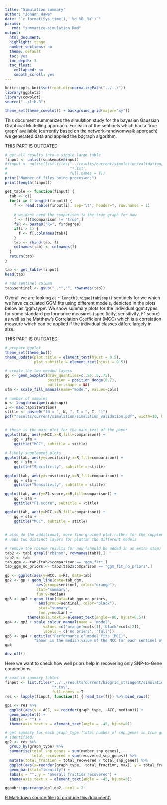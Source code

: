 ```yaml
---
title: "Simulation summary"
author: "Johann Hawe"
date: "`r format(Sys.time(), '%d %B, %Y')`"
params:
   rmd: "summarize-simulation.Rmd"
output:
  html_document:
  highlight: tango
  number_sections: no
  theme: default
  toc: yes
  toc_depth: 3
  toc_float:
    collapsed: no
    smooth_scroll: yes
---
```


```r
knitr::opts_knit$set(root.dir=normalizePath("../../"))
library(ggplot2)
library(cowplot)
source("../lib.R")

theme_set(theme_cowplot() + background_grid(major="xy"))
```

This document summarizes the simulation study for the bayesian Gaussian Graphical Modelling approach.
For each of the sentinels which had a 'true graph' available (currently based on the network-randwomwalk
approach) we generated data and applied the bdgraph algorithm.

THIS PART IS OUTDATED
```r
# get all results into a single large table
finput <- unlist(snakemake@input)
#finput <- unlist(list.files("../results/current/simulation/validation/", 
#                            "*.txt", 
#                            full.names = T))
print("Number of files being processed:")
print(length(finput))

get_table <- function(finput) {
  tab <- c()
  for(i in 1:length(finput)) {
    f <- read.table(finput[i], sep="\t", header=T, row.names = 1)
    
    # we dont need the comparison to the true graph for now
    f <- f[f$comparison != "true",]
    f$R <- paste0("R=", f$rdegree)
    if(i > 1) {
      f <- f[,colnames(tab)]
    }
    tab <- rbind(tab, f)
    colnames(tab) <- colnames(f)
  }
  return(tab)
}

tab <- get_table(finput)
head(tab)

# add sentinel column
tab$sentinel <- gsub("_.*","", rownames(tab))
```

Overall we are looking at `r length(unique(tab$snp))` sentinels for we which we have calculated GGM fits using different models, depicted in the plots below as 'ggm.type'. We show summary plots for the individual ggm.types for some standard performance measures (specificity, sensitivity, F1.score) as well as he Matthew's Correlation Coefficient (MCC) which is a correlation measure which can be applied if the individual classes differe largely in size.

THIS PART IS OUTDATED

```r
# prepare ggplot
theme_set(theme_bw())
theme_update(plot.title = element_text(hjust = 0.5), 
             plot.subtitle = element_text(hjust = 0.5))

# create the two needed layers
gg <- geom_boxplot(draw_quantiles=c(.25,.5,.75), 
                   position = position_dodge(0.7),
                   outlier.shape = NA)
sfm <- scale_fill_manual(name="model", values=cols)

# number of samples
N <- length(unique(tab$snp))
I <- max(tab$iteration)
stitle <- paste0("(N = ", N, ", I = ", I, ")")
pdf("results/current/simulation/simulation_validation.pdf", width=10, height=7)


# these is the main plot for the main text of the paper
ggplot(tab, aes(y=MCC,x=R,fill=comparison)) + 
	gg + sfm + 
	ggtitle("MCC", subtitle = stitle)

# likely supplement plots
ggplot(tab, aes(y=specificity,x=R,fill=comparison)) +
	gg + sfm +
	ggtitle("Specificity", subtitle = stitle)

ggplot(tab, aes(y=sensitivity,x=R,fill=comparison)) + 
	gg + sfm + 
	ggtitle("Sensitivity", subtitle = stitle)

ggplot(tab, aes(y=F1.score,x=R,fill=comparison)) + 
	gg + sfm + 
	ggtitle("F1.score", subtitle = stitle)

ggplot(tab, aes(y=MCC,x=R,fill=comparison)) + 
	gg + sfm + 
	ggtitle("MCC", subtitle = stitle)


# also do the additional, more fine grained plot.rather for the supplement.
# uses two distinct layers for plottin the different models

# remove the rbinom results for now (should be added in an extra step)
tab2 <- tab[!grepl("rbinom", rownames(tab)),]
tab2 <- tab
tab_ggm <- tab2[tab2$comparison == "ggm_fit",]
tab_ggm_no_priors <- tab2[tab2$comparison == "ggm_fit_no_priors",]

gp <- ggplot(aes(y=MCC, x=R), data=tab)
gp2 <- gp + geom_line(data=tab_ggm, 
		      aes(group=sentinel, color="orange"), 
		      stat="summary", 
		      fun.y=median)
gp3 <- gp2 + geom_line(data=tab_ggm_no_priors, 
		       aes(group=sentinel, color="black"), 
		       stat="summary", 
		       fun.y=median) + 
		  theme(axis.text.x=element_text(angle=-90, hjust=0.5))
gp4 <- gp3 + scale_colour_manual(name = 'model', 
				 values =c('orange'=cols[1],'black'=cols[2]), 
				 labels = c('no priors', 'full'))
gp5 <- gp4 + ggtitle("Performance of model fits (MCC)", 
		     "Shown is the median value of the MCC for each sentinel over all iterations.")
gp5

dev.off()

```


Here we want to check how well priors help in recovering only SNP-to-Gene connections

```r

# read in summary tables
finput <- list.files("../../results/current/biogrid_stringent/simulation_rerun/validation/snp_gene_recovery", 
                     "*.tsv",
                     full.names = T)
res <- lapply(finput, function(f) { read_tsv(f)}) %>% bind_rows()

gp1 <- res %>% 
  ggplot(aes(y = ACC, x= reorder(graph_type, -ACC, median))) + 
  geom_boxplot() + 
  labs(x = "") + 
  theme(axis.text.x = element_text(angle = -45, hjust=0))

# get summary for each graph_type (total number of snp genes in true graphs and
# identified)
gp2 <- res %>%
  group_by(graph_type) %>%
  summarise(total_snp_genes = sum(number_snp_genes),
            total_recovered = sum(recovered_snp_genes)) %>%
  mutate(total_fraction = total_recovered / total_snp_genes) %>%
  ggplot(aes(x=reorder(graph_type, -total_fraction, max), y = total_fraction)) + 
  geom_bar(stat="identity") +
  labs(x = "", y = "overall fraction recovered") + 
  theme(axis.text.x = element_text(angle = -45, hjust=0))

ggpubr::ggarrange(gp1,gp2, ncol = 2)

```
<a download="summarize-simulation.Rmd" href="`r base64enc::dataURI(file = params$rmd, mime = 'text/rmd', encoding = 'base64')`">R Markdown source file (to produce this document)</a>
